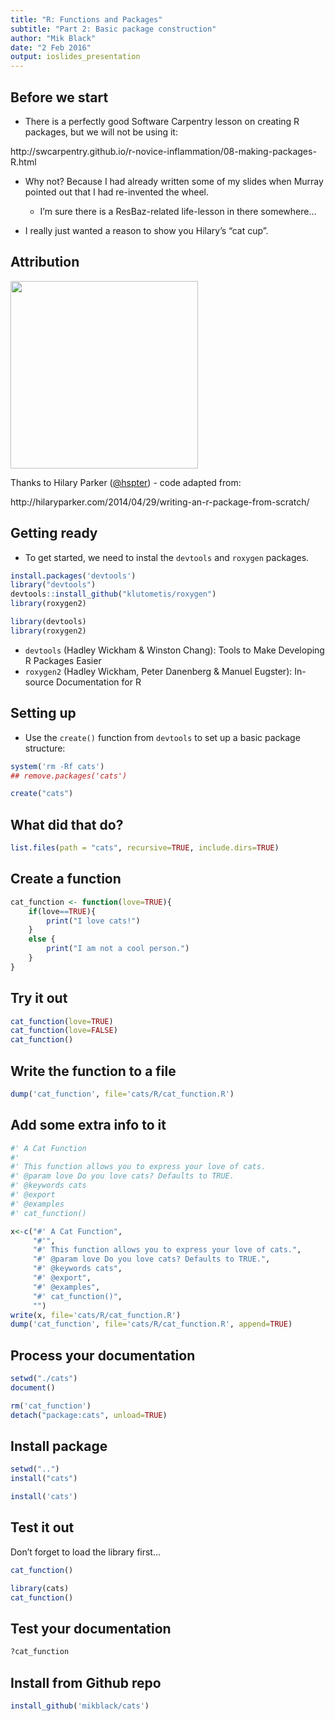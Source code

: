```yaml
---
title: "R: Functions and Packages"
subtitle: "Part 2: Basic package construction"
author: "Mik Black"
date: "2 Feb 2016"
output: ioslides_presentation
---
```


## Before we start

 - There is a perfectly good Software Carpentry lesson on creating R packages, but we will not be using it:
 
 http://swcarpentry.github.io/r-novice-inflammation/08-making-packages-R.html

 - Why not?  Because I had already written some of my slides when Murray pointed out that I had re-invented the wheel.
 
   - I'm sure there is a ResBaz-related life-lesson in there somewhere...
 
 - I really just wanted a reason to show you Hilary's "cat cup".
 

## Attribution

<img src="https://hilaryparker.files.wordpress.com/2014/10/cropped-img_20140902_1804591.jpg" height="300">

Thanks to Hilary Parker ([\@hspter](https://twitter.com/hspter)) - code adapted from:

http://hilaryparker.com/2014/04/29/writing-an-r-package-from-scratch/


## Getting ready

 - To get started, we need to instal the `devtools` and `roxygen` packages.

```r
install.packages('devtools')
library("devtools")
devtools::install_github("klutometis/roxygen")
library(roxygen2)
```

```r
library(devtools)
library(roxygen2)
```

 - `devtools` (Hadley Wickham & Winston Chang): Tools to Make Developing R Packages Easier
 - `roxygen2` (Hadley Wickham, Peter Danenberg & Manuel Eugster):  In-source Documentation for R

## Setting up

 - Use the `create()` function from `devtools` to set up a basic package structure:

```r
system('rm -Rf cats')
## remove.packages('cats')
```

```r
create("cats")
```

## What did that do?

```r
list.files(path = "cats", recursive=TRUE, include.dirs=TRUE)
```

## Create a function

```r
cat_function <- function(love=TRUE){
    if(love==TRUE){
        print("I love cats!")
    }
    else {
        print("I am not a cool person.")
    }
}
```

## Try it out

```r
cat_function(love=TRUE)
cat_function(love=FALSE)
cat_function()
```

## Write the function to a file

```r
dump('cat_function', file='cats/R/cat_function.R')
```

## Add some extra info to it

```r
#' A Cat Function
#'
#' This function allows you to express your love of cats.
#' @param love Do you love cats? Defaults to TRUE.
#' @keywords cats
#' @export
#' @examples
#' cat_function()
```

```r

x<-c("#' A Cat Function",
     "#'",
     "#' This function allows you to express your love of cats.",
     "#' @param love Do you love cats? Defaults to TRUE.",
     "#' @keywords cats",
     "#' @export",
     "#' @examples",
     "#' cat_function()",
     "")
write(x, file='cats/R/cat_function.R')
dump('cat_function', file='cats/R/cat_function.R', append=TRUE)
```

## Process your documentation

```r
setwd("./cats")
document()
```

```r
rm('cat_function')
detach("package:cats", unload=TRUE)
```

## Install package

```r
setwd("..")
install("cats")
```

```r
install('cats')
```

## Test it out

Don't forget to load the library first...

```r
cat_function()
```

```r
library(cats)
cat_function()
```

## Test your documentation

```r
?cat_function
```

## Install from Github repo

```r
install_github('mikblack/cats')
```


